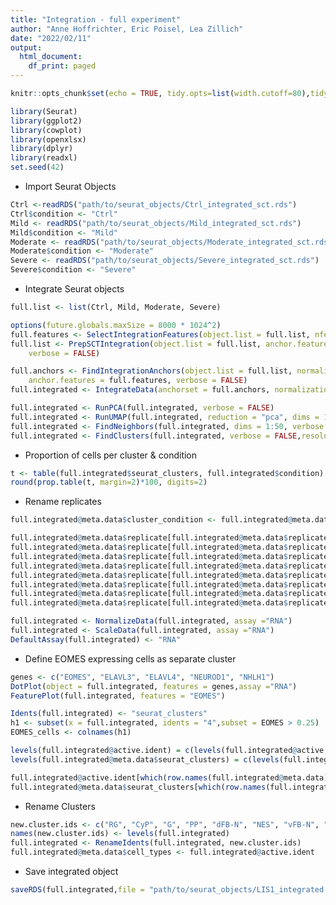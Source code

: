 ---
title: "Integration - full experiment"
author: "Anne Hoffrichter, Eric Poisel, Lea Zillich"
date: "2022/02/11"
output:
  html_document:
    df_print: paged
---

```{r setup, include=FALSE}
knitr::opts_chunk$set(echo = TRUE, tidy.opts=list(width.cutoff=80),tidy=TRUE, fig.asp=0.5, fig.width=12, warning = FALSE)
```

```{r loadLibraries, message=FALSE, warning=FALSE}
library(Seurat)
library(ggplot2)
library(cowplot)
library(openxlsx)
library(dplyr)
library(readxl)
set.seed(42)
```

- Import Seurat Objects
```{r ImportSeuratObjects}
Ctrl <-readRDS("path/to/seurat_objects/Ctrl_integrated_sct.rds")
Ctrl$condition <- "Ctrl"
Mild <- readRDS("path/to/seurat_objects/Mild_integrated_sct.rds")
Mild$condition <- "Mild"
Moderate <- readRDS("path/to/seurat_objects/Moderate_integrated_sct.rds")
Moderate$condition <- "Moderate"
Severe <- readRDS("path/to/seurat_objects/Severe_integrated_sct.rds")
Severe$condition <- "Severe"
```

- Integrate Seurat objects
```{r IntegrateSeuratObjects}
full.list <- list(Ctrl, Mild, Moderate, Severe)

options(future.globals.maxSize = 8000 * 1024^2)
full.features <- SelectIntegrationFeatures(object.list = full.list, nfeatures = 3000)
full.list <- PrepSCTIntegration(object.list = full.list, anchor.features = full.features, 
    verbose = FALSE)

full.anchors <- FindIntegrationAnchors(object.list = full.list, normalization.method = "SCT", 
    anchor.features = full.features, verbose = FALSE)
full.integrated <- IntegrateData(anchorset = full.anchors, normalization.method = "SCT", verbose = FALSE)

full.integrated <- RunPCA(full.integrated, verbose = FALSE)
full.integrated <- RunUMAP(full.integrated, reduction = "pca", dims = 1:50)
full.integrated <- FindNeighbors(full.integrated, dims = 1:50, verbose = FALSE)
full.integrated <- FindClusters(full.integrated, verbose = FALSE,resolution = 0.15)
```

- Proportion of cells per cluster & condition
```{r prop table}
t <- table(full.integrated$seurat_clusters, full.integrated$condition)
round(prop.table(t, margin=2)*100, digits=2)
```

- Rename replicates
```{r rename replicates}
full.integrated@meta.data$cluster_condition <- full.integrated@meta.data$replicate

full.integrated@meta.data$replicate[full.integrated@meta.data$replicate=="Ctrl1"] <- "C1"
full.integrated@meta.data$replicate[full.integrated@meta.data$replicate=="Ctrl2"] <- "C7"
full.integrated@meta.data$replicate[full.integrated@meta.data$replicate=="Mild1"] <- "P2"
full.integrated@meta.data$replicate[full.integrated@meta.data$replicate=="Mild2"] <- "P1"
full.integrated@meta.data$replicate[full.integrated@meta.data$replicate=="Moderate1"] <- "P3"
full.integrated@meta.data$replicate[full.integrated@meta.data$replicate=="Moderate2"] <- "P4"
full.integrated@meta.data$replicate[full.integrated@meta.data$replicate=="Severe1"] <- "P6"
full.integrated@meta.data$replicate[full.integrated@meta.data$replicate=="Severe2"] <- "P5"

full.integrated <- NormalizeData(full.integrated, assay ="RNA")
full.integrated <- ScaleData(full.integrated, assay ="RNA")
DefaultAssay(full.integrated) <- "RNA"
```

- Define EOMES expressing cells as separate cluster
```{r EOMES}
genes <- c("EOMES", "ELAVL3", "ELAVL4", "NEUROD1", "NHLH1")
DotPlot(object = full.integrated, features = genes,assay ="RNA")
FeaturePlot(full.integrated, features = "EOMES")

Idents(full.integrated) <- "seurat_clusters"
h1 <- subset(x = full.integrated, idents = "4",subset = EOMES > 0.25)
EOMES_cells <- colnames(h1)

levels(full.integrated@active.ident) = c(levels(full.integrated@active.ident), 9)
levels(full.integrated@meta.data$seurat_clusters) = c(levels(full.integrated@meta.data$seurat_clusters), 9)

full.integrated@active.ident[which(row.names(full.integrated@meta.data) %in%  EOMES_cells)] = 9
full.integrated@meta.data$seurat_clusters[which(row.names(full.integrated@meta.data) %in%  EOMES_cells)] = 9
```

- Rename Clusters
```{r rename clusters}
new.cluster.ids <- c("RG", "CyP", "G", "PP", "dFB-N", "NES", "vFB-N", "IN", "MB-N", "IP")
names(new.cluster.ids) <- levels(full.integrated)
full.integrated <- RenameIdents(full.integrated, new.cluster.ids)
full.integrated@meta.data$cell_types <- full.integrated@active.ident
```

- Save integrated object
```{r saveObject}
saveRDS(full.integrated,file = "path/to/seurat_objects/LIS1_integrated.rds")
```